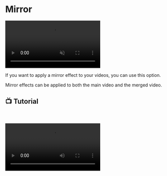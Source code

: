# Mirror

<video autoPlay muted loop controls>
  <source src="https://forum.ve3.plus/assets/files/2024-04-28/docs-english/ayna.mp4" type="video/mp4" />
  Your browser does not support the video tag.
</video>

If you want to apply a mirror effect to your videos, you can use this option.

Mirror effects can be applied to both the main video and the merged video.


## 📺 Tutorial
    

<video controls>
  <source src="https://forum.ve3.plus/assets/files/2024-04-28/docs-english-tutorials/ayarlar-ayna.mp4" type="video/mp4" />
  Your browser does not support the video tag.
</video>